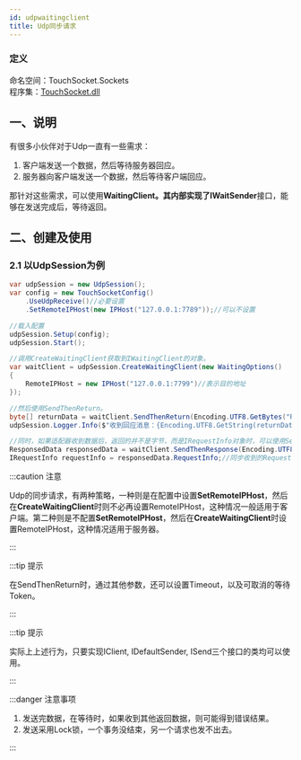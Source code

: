 ```yaml
---
id: udpwaitingclient
title: Udp同步请求
---
```


### 定义

命名空间：TouchSocket.Sockets <br/>
程序集：[TouchSocket.dll](https://www.nuget.org/packages/TouchSocket)

## 一、说明

有很多小伙伴对于Udp一直有一些需求：

1. 客户端发送一个数据，然后等待服务器回应。
2. 服务器向客户端发送一个数据，然后等待客户端回应。

那针对这些需求，可以使用**WaitingClient。**其内部实现了**IWaitSender**接口，能够在发送完成后，等待返回。

## 二、创建及使用

### 2.1 以UdpSession为例

```csharp showLineNumbers
var udpSession = new UdpSession();
var config = new TouchSocketConfig()
    .UseUdpReceive()//必要设置
    .SetRemoteIPHost(new IPHost("127.0.0.1:7789"));//可以不设置

//载入配置
udpSession.Setup(config);
udpSession.Start();

//调用CreateWaitingClient获取到IWaitingClient的对象。
var waitClient = udpSession.CreateWaitingClient(new WaitingOptions()
{
    RemoteIPHost = new IPHost("127.0.0.1:7799")//表示目的地址
});

//然后使用SendThenReturn。
byte[] returnData = waitClient.SendThenReturn(Encoding.UTF8.GetBytes("RRQM"));
udpSession.Logger.Info($"收到回应消息：{Encoding.UTF8.GetString(returnData)}");

//同时，如果适配器收到数据后，返回的并不是字节，而是IRequestInfo对象时，可以使用SendThenResponse.
ResponsedData responsedData = waitClient.SendThenResponse(Encoding.UTF8.GetBytes("RRQM"));
IRequestInfo requestInfo = responsedData.RequestInfo;//同步收到的RequestInfo
```

:::caution 注意

Udp的同步请求，有两种策略，一种则是在配置中设置**SetRemoteIPHost**，然后在**CreateWaitingClient**时则不必再设置RemoteIPHost，这种情况一般适用于客户端。第二种则是不配置**SetRemoteIPHost**，然后在**CreateWaitingClient**时设置RemoteIPHost，这种情况适用于服务器。

:::  

:::tip 提示

在SendThenReturn时，通过其他参数，还可以设置Timeout，以及可取消的等待Token。

:::  

:::tip 提示

实际上上述行为，只要实现IClient, IDefaultSender, ISend三个接口的类均可以使用。

:::  

:::danger 注意事项

1. 发送完数据，在等待时，如果收到其他返回数据，则可能得到错误结果。
2. 发送采用Lock锁，一个事务没结束，另一个请求也发不出去。

:::
